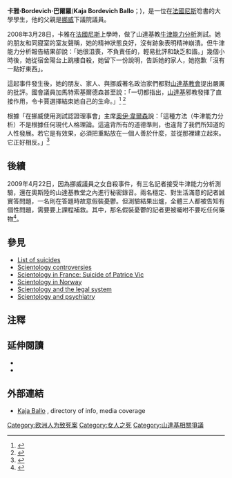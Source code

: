 '''卡雅·Bordevich·巴爾羅'''('''Kaja Bordevich Ballo'''；{{bd|1988年||2008年|3月28日}})，是一位在[[法國|法國]][[尼斯|尼斯]]唸書的大學學生，他的父親是[[挪威|挪威]]下議院議員{{link-en|奧拉夫·貢納爾·巴爾羅|Olav Gunnar Ballo}}。

{{Wikinews|挪威一家庭指山達基導致女兒死亡}}

2008年3月28日，卡雅在[[法國|法國]][[尼斯|尼斯]]上學時，做了山達基教[[牛津能力分析|牛津能力分析]]測試。她的朋友和同寢室的室友聲稱，她的精神狀態良好，沒有跡象表明精神崩潰。但牛津能力分析報告結果卻說：「她很沮喪，不負責任的，輕易批評和缺乏和諧。」幾個小時後，她從宿舍陽台上跳樓自殺，她留下一份說明，告訴她的家人，她抱歉「沒有一點好東西」。

這起事件發生後，她的朋友、家人、與挪威著名政治家們都對[[山達基教會|山達基教會]]提出嚴厲的批評。國會議員加馬特索基爾德森甚至說：「一切都指出，[[山達基|山達基]]邪教發揮了直接作用，令卡賈選擇結束她自己的生命。」<ref name=dgbtkbb>{{cite news|url=http://www.dagbladet.no/nyheter/2008/04/15/532571.html|author=TORE GJERSTAD|title=«Ville vært i live i dag hvis hun ikke hadde gått til scientologene» SV-toppen Olav Gunnar Ballos datter Kaja ble bare 20 år.|title_zh=「今天將還活著，如果她沒有去山達基」奧拉夫·貢納爾·巴爾羅只有20歲的女兒卡雅|publisher=Dagbladet.no - 國內新聞|date=2008-04-15|accessdate=2009-09-05|archive-date=2017-02-01|archive-url=https://web.archive.org/web/20170201173725/http://www.dagbladet.no/nyheter/2008/04/15/532571.html|dead-url=no}}</ref> <ref>{{cite news |title=Police probe suicide linked to Scientologists |title_zh=警方調查自殺與山達基教的關係 |author=尼娜貝里隆德 |url=http://www.aftenposten.no/english/local/article2371180.ece |accessdate=2008-11-01 |work=Aftenposten.no |date=2008-04-16 |deadurl=yes |archiveurl=https://web.archive.org/web/20100506140937/http://www.aftenposten.no/english/local/article2371180.ece |archivedate=2010-05-06 }}</ref>

根據「在挪威使用測試認證理事會」主席[[奧伊·韋爾森|奧伊·韋爾森]]說：「這種方法（牛津能力分析）不是根據任何現代人格理論。這違背所有的道德準則，也違背了我們所知道的人性發展。若它是有效果，必須把重點放在一個人善於什麼，並從那裡建立起來。它正好相反。」<ref>{{cite news | url=http://www.dagbladet.no/nyheter/2008/08/19/544095.html | title=Svarene hennes kunne egentlig ikke brukes til noe som helst | title_zh=她的回答不能真正用於什麼 | date=2008-08-19 | accessdate=2009-09-05 | work=Dagbladet | archive-date=2016-09-24 | archive-url=https://web.archive.org/web/20160924063351/http://www.dagbladet.no/nyheter/2008/08/19/544095.html | dead-url=no }}</ref>

== 後續 ==
2009年4月22日，因為挪威議員之女自殺事件，有三名記者接受牛津能力分析測驗，還在奧斯陸的山達基教堂之內進行秘密錄音。兩名穩定、對生活滿意的記者誠實答問題，一名則在答題時故意假裝憂鬱。但測驗結果出爐，全體三人都被告知有個性問題，需要要上課程補救。其中，那名假裝憂鬱的記者更被囑咐不要吃任何藥物<ref>{{cite news | url=http://www.vg.no/nyheter/innenriks/artikkel.php?artid=571731 | date=2009-04-22 | accessdate=2009-09-05 | title=VG Netts journalister tok scientologi-test | title_zh=採訪者試驗牛津能力分析 | work=VG Netts | archive-date=2013-09-28 | archive-url=https://web.archive.org/web/20130928002356/http://www.vg.no/nyheter/innenriks/artikkel.php?artid=571731 | dead-url=no }}</ref>。

==參見==
{{Portal|France|Norway}}
*[[List_of_suicides|List of suicides]]
*[[Scientology_controversies|Scientology controversies]]
*[[Scientology_in_France#Suicide_of_Patrice_Vic|Scientology in France: Suicide of Patrice Vic]]
*[[Scientology_in_Norway|Scientology in Norway]]
*[[Scientology_and_the_legal_system|Scientology and the legal system]]
*[[Scientology_and_psychiatry|Scientology and psychiatry]]

==注釋==
{{reflist|2}}

==延伸閱讀==
*{{cite book| last = Ballo| first = Olav Gunnar | authorlink =Olav Gunnar Ballo | title = Kaja: 1988–2008 | publisher = [[Cappelen_Damm|Cappelen Damm]] | year =2009 | location = [[Norway|Norway]] | isbn =82-02-28932-7|language=no }}
*{{cite book| last = Nordhausen | first = Frank |author2=Liane von Billerbeck | title = Scientology: Wie der Sektenkonzern die Welt erobern will | url = https://archive.org/details/scientologywiede00nord | publisher = Links Christoph Verlag | year =2008 | location =[[Germany|Germany]] |language=de | page = [https://archive.org/details/scientologywiede00nord/page/142 142] | isbn =3-86153-470-3 }}

==外部連結==
{{Wikinewspar2|Family blames Scientology for daughter's death|Norwegian government considers prosecuting Scientology}}
*[http://www.xenu-directory.net/news/library.php?t=Kaja+Ballo Kaja Ballo] {{Wayback|url=http://www.xenu-directory.net/news/library.php?t=Kaja+Ballo |date=20201021192918 }}, directory of info, media coverage

{{山達基}}

[[Category:欧洲人为致死案|Category:欧洲人为致死案]]
[[Category:女人之死|Category:女人之死]]
[[Category:山達基相關爭議|Category:山達基相關爭議]]